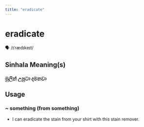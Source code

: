 ```yaml
---
title: "eradicate"
---
```


# eradicate

🗣️ /ɪˈrædɪkeɪt/

## Sinhala Meaning(s)

### මුලින් උපුටා දමනවා

## Usage

### ~ something (from something)

- I can eradicate the stain from your shirt with this stain remover.

